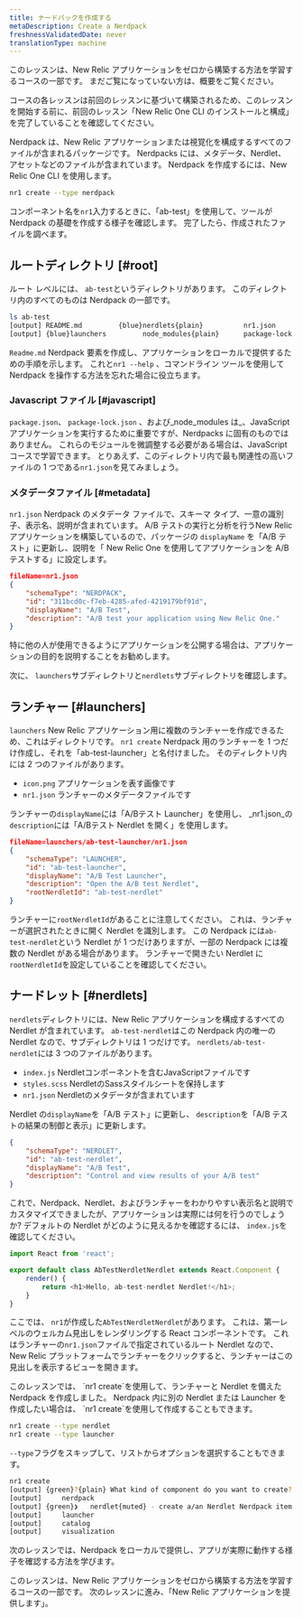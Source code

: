 ```yaml
---
title: ナードパックを作成する
metaDescription: Create a Nerdpack
freshnessValidatedDate: never
translationType: machine
---
```


<Callout variant="tip">
  このレッスンは、New Relic アプリケーションをゼロから構築する方法を学習するコースの一部です。 まだご覧になっていない方は、概要をご覧ください。

  コースの各レッスンは前回のレッスンに基づいて構築されるため、このレッスンを開始する前に、前回のレッスン「New Relic One CLI のインストールと構成」を完了していることを確認してください。
</Callout>

Nerdpack は、New Relic アプリケーションまたは視覚化を構成するすべてのファイルが含まれるパッケージです。 Nerdpacks には、メタデータ、Nerdlet、アセットなどのファイルが含まれています。 Nerdpack を作成するには、New Relic One CLI を使用します。

```bash
nr1 create --type nerdpack
```

コンポーネント名を`nr1`入力するときに、「ab-test」を使用して、ツールが Nerdpack の基礎を作成する様子を確認します。 完了したら、作成されたファイルを調べます。

## ルートディレクトリ [#root]

ルート レベルには、 `ab-test`というディレクトリがあります。 このディレクトリ内のすべてのものは Nerdpack の一部です。

```bash
ls ab-test
[output] README.md         {blue}nerdlets{plain}          nr1.json          package.json
[output] {blue}launchers         node_modules{plain}      package-lock.json
```

`Readme.md` Nerdpack 要素を作成し、アプリケーションをローカルで提供するための手順を示します。 これと`nr1 --help` 、コマンドライン ツールを使用して Nerdpack を操作する方法を忘れた場合に役立ちます。

### Javascript ファイル [#javascript]

`package.json`、 `package-lock.json` 、および_node_modules は_、JavaScript アプリケーションを実行するために重要ですが、Nerdpacks に固有のものではありません。 これらのモジュールを微調整する必要がある場合は、JavaScript コースで学習できます。 とりあえず、このディレクトリ内で最も関連性の高いファイルの 1 つである`nr1.json`を見てみましょう。

### メタデータファイル [#metadata]

`nr1.json` Nerdpack のメタデータ ファイルで、スキーマ タイプ、一意の識別子、表示名、説明が含まれています。 A/B テストの実行と分析を行うNew Relicアプリケーションを構築しているので、パッケージの `displayName` を「A/B テスト」に更新し、説明を「 New Relic One を使用してアプリケーションを A/B テストする」に設定します。

```json
fileName=nr1.json
{
    "schemaType": "NERDPACK",
    "id": "311bcd0c-f7eb-4285-afed-4219179bf91d",
    "displayName": "A/B Test",
    "description": "A/B test your application using New Relic One."
}
```

特に他の人が使用できるようにアプリケーションを公開する場合は、アプリケーションの目的を説明することをお勧めします。

次に、 `launchers`サブディレクトリと`nerdlets`サブディレクトリを確認します。

## ランチャー [#launchers]

`launchers` New Relic アプリケーション用に複数のランチャーを作成できるため、これはディレクトリです。 `nr1 create` Nerdpack 用のランチャーを 1 つだけ作成し、それを「ab-test-launcher」と名付けました。 そのディレクトリ内には 2 つのファイルがあります。

* `icon.png` アプリケーションを表す画像です
* `nr1.json` ランチャーのメタデータファイルです

ランチャーの`displayName`には「A/Bテスト Launcher」を使用し、 _nr1.json_の`description`には「A/Bテスト Nerdlet を開く」を使用します。

```json
fileName=launchers/ab-test-launcher/nr1.json
{
    "schemaType": "LAUNCHER",
    "id": "ab-test-launcher",
    "displayName": "A/B Test Launcher",
    "description": "Open the A/B test Nerdlet",
    "rootNerdletId": "ab-test-nerdlet"
}
```

ランチャーに`rootNerdletId`があることに注意してください。 これは、ランチャーが選択されたときに開く Nerdlet を識別します。 この Nerdpack には`ab-test-nerdlet`という Nerdlet が 1 つだけありますが、一部の Nerdpack には複数の Nerdlet がある場合があります。 ランチャーで開きたい Nerdlet に`rootNerdletId`を設定していることを確認してください。

## ナードレット [#nerdlets]

`nerdlets`ディレクトリには、New Relic アプリケーションを構成するすべての Nerdlet が含まれています。 `ab-test-nerdlet`はこの Nerdpack 内の唯一の Nerdlet なので、サブディレクトリは 1 つだけです。 `nerdlets/ab-test-nerdlet`には 3 つのファイルがあります。

* `index.js` Nerdletコンポーネントを含むJavaScriptファイルです
* `styles.scss` NerdletのSassスタイルシートを保持します
* `nr1.json` Nerdletのメタデータが含まれています

Nerdlet の`displayName`を「A/B テスト」に更新し、 `description`を「A/B テストの結果の制御と表示」に更新します。

```json fileName=nerdlets/ab-test-nerdlet/nr1.json
{
    "schemaType": "NERDLET",
    "id": "ab-test-nerdlet",
    "displayName": "A/B Test",
    "description": "Control and view results of your A/B test"
}
```

これで、Nerdpack、Nerdlet、およびランチャーをわかりやすい表示名と説明でカスタマイズできましたが、アプリケーションは実際には何を行うのでしょうか? デフォルトの Nerdlet がどのように見えるかを確認するには、 `index.js`を確認してください。

```js fileName=nerdlets/ab-test-nerdlet/index.js
import React from 'react';

export default class AbTestNerdletNerdlet extends React.Component {
    render() {
        return <h1>Hello, ab-test-nerdlet Nerdlet!</h1>;
    }
}
```

ここでは、 `nr1`が作成した`AbTestNerdletNerdlet`があります。 これは、第一レベルのウェルカム見出しをレンダリングする React コンポーネントです。 これはランチャーの`nr1.json`ファイルで指定されているルート Nerdlet なので、New Relic プラットフォームでランチャーをクリックすると、ランチャーはこの見出しを表示するビューを開きます。

<Callout variant="tip">
  このレッスンでは、 `nr1 create`を使用して、ランチャーと Nerdlet を備えた Nerdpack を作成しました。 Nerdpack 内に別の Nerdlet または Launcher を作成したい場合は、 `nr1 create`を使用して作成することもできます。

  ```sh
  nr1 create --type nerdlet
  nr1 create --type launcher
  ```

  `--type`フラグをスキップして、リストからオプションを選択することもできます。

  ```sh
  nr1 create
  [output] {green}?{plain} What kind of component do you want to create? {muted}› - Use arrow-keys. Return to submit.
  [output]     nerdpack
  [output] {green}❯   nerdlet{muted} - create a/an Nerdlet Nerdpack item inside your Nerdpack.
  [output]     launcher
  [output]     catalog
  [output]     visualization
  ```
</Callout>

次のレッスンでは、Nerdpack をローカルで提供し、アプリが実際に動作する様子を確認する方法を学びます。

<Callout variant="tip">
  このレッスンは、New Relic アプリケーションをゼロから構築する方法を学習するコースの一部です。 次のレッスンに進み、「New Relic アプリケーションを提供します」。
</Callout>